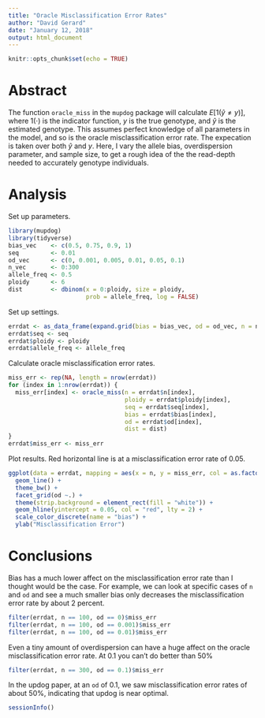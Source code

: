 ```yaml
---
title: "Oracle Misclassification Error Rates"
author: "David Gerard"
date: "January 12, 2018"
output: html_document
---
```


```r
knitr::opts_chunk$set(echo = TRUE)
```

# Abstract

The function `oracle_miss` in the `mupdog` package will calculate $E[1(\hat{y} \neq y)]$, where $1(\cdot)$ is the indicator function, $y$ is the true genotype, and $\hat{y}$ is the estimated genotype. This assumes perfect knowledge of all parameters in the model, and so is the oracle misclassification error rate. The expecation is taken over both $\hat{y}$ and $y$. Here, I vary the allele bias, overdispersion parameter, and sample size, to get a rough idea of the the read-depth needed to accurately genotype individuals.

# Analysis

Set up parameters. 
```r
library(mupdog)
library(tidyverse)
bias_vec    <- c(0.5, 0.75, 0.9, 1)
seq         <- 0.01
od_vec      <- c(0, 0.001, 0.005, 0.01, 0.05, 0.1)
n_vec       <- 0:300
allele_freq <- 0.5
ploidy      <- 6
dist        <- dbinom(x = 0:ploidy, size = ploidy, 
                      prob = allele_freq, log = FALSE)
```

Set up settings.
```r
errdat <- as_data_frame(expand.grid(bias = bias_vec, od = od_vec, n = n_vec))
errdat$seq <- seq
errdat$ploidy <- ploidy
errdat$allele_freq <- allele_freq
```

Calculate oracle misclassification error rates.
```r
miss_err <- rep(NA, length = nrow(errdat))
for (index in 1:nrow(errdat)) {
  miss_err[index] <- oracle_miss(n = errdat$n[index], 
                                 ploidy = errdat$ploidy[index], 
                                 seq = errdat$seq[index],
                                 bias = errdat$bias[index],
                                 od = errdat$od[index],
                                 dist = dist)
}
errdat$miss_err <- miss_err
```

Plot results. Red horizontal line is at a misclassification error rate of 0.05.
```r
ggplot(data = errdat, mapping = aes(x = n, y = miss_err, col = as.factor(bias))) +
  geom_line() +
  theme_bw() +
  facet_grid(od ~.) +
  theme(strip.background = element_rect(fill = "white")) +
  geom_hline(yintercept = 0.05, col = "red", lty = 2) +
  scale_color_discrete(name = "bias") +
  ylab("Misclassification Error")
```



# Conclusions

Bias has a much lower affect on the misclassification error rate than I thought would be the case. For example, we can look at specific cases of `n` and `od` and see a much smaller bias only decreases the misclassification error rate by about 2 percent.
```r
filter(errdat, n == 100, od == 0)$miss_err
filter(errdat, n == 100, od == 0.001)$miss_err
filter(errdat, n == 100, od == 0.01)$miss_err
```


Even a tiny amount of overdispersion can have a huge affect on the oracle misclassification error rate. At 0.1 you can't do better than 50\%
```r
filter(errdat, n == 300, od == 0.1)$miss_err
```

In the updog paper, at an `od` of 0.1, we saw misclassification error rates of about 50\%, indicating that updog is near optimal.

```r
sessionInfo()
```


